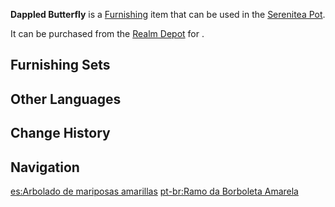 {{Furnishing Infobox
|id             = 373212
|image          = Item Dappled Butterfly.png
|category       = Landscape
|subcategory    = Terrace
|quality        = 3
|adeptal_energy = 20
|load           = 95
|reduced_load   = 95
|description    = These shrubs are commonly seen within [[Sumeru City]] and are dotted with flowers that make its branches look as if countless yellow butterflies are resting upon them. Though it is not a particularly stunning landscape plant, it still possesses a mundane beauty that shows off the spectacle of urban life without stealing the spotlight, especially when compared to brighter flowers. However, for some researchers, these seemingly "complementary" flowers stir up a very different feeling in their hearts...
|mention        = 
|blueprint      = 
|source1        = [[Realm Depot]]
}}
'''Dappled Butterfly''' is a [[Furnishing]] item that can be used in the [[Serenitea Pot]].

It can be purchased from the [[Realm Depot]] for {{Item|Realm Currency|30|x=80}}.

==Furnishing Sets==
{{Craft Usage}}

==Other Languages==
{{Other Languages
|default_hidden = 1
|en      = Dappled Butterfly
|zhs     = 「伏枝的蝶黄」
|zhs_rm  = "Fúzhī de Diéhuáng"
|zht     = 「伏枝的蝶黃」
|zht_rm  = "Fúzhī de Diéhuáng"
|ja      = 「枝伏せの金糸雀」
|ja_rm   = "Eda Fukase no Kinjijaku"{{Assumed}}
|ko      = 「나비 노랑 관목」
|ko_rm   = "Nabi Norang Gwanmok"
|es      = Arbolado de mariposas amarillas
|fr      = Papillon tacheté
|ru      = Пёстрые бабочки
|th      = "ผีเสื้อสีเหลืองเกาะกิ่ง"
|th_rm   = 
|vi      = Bươm Bướm Lốm Đốm
|de      = „Gelbe Schmetterlinge“
|id      = Kupu-Kupu Belang
|pt      = Ramo da Borboleta Amarela
|tr      = Benekli Kelebek
|it      = Nuvola di farfalle
}}

==Change History==
{{Change History|3.3}}

==Navigation==
{{Furnishing Navbox|exterior}}

[[es:Arbolado de mariposas amarillas]]
[[pt-br:Ramo da Borboleta Amarela]]